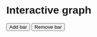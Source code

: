 # Interactive graph

<style>
  * {
    font-family: sans-serif;
  }
</style> 

<div id="plot">
</div>

<button type = 'button' onlick = 'add()'>Add bar</button>
<button type = 'button' onlick = 'remove()'>Remove bar</button>

<script src="https://cdn.jsdelivr.net/npm/d3@7"></script>
<script src="scripts/myscript.js"></script>


